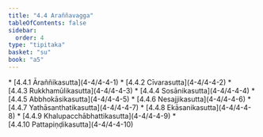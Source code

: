 ```yaml
---
title: "4.4 Araññavagga"
tableOfContents: false
sidebar:
  order: 4
type: "tipitaka"
basket: "su"
book: "a5"
---
```



<DynamicBreadcrumb />



<TableOfContents book="a5" section="4.4">
* [4.4.1 Āraññikasutta](4-4/4-4-1)
* [4.4.2 Cīvarasutta](4-4/4-4-2)
* [4.4.3 Rukkhamūlikasutta](4-4/4-4-3)
* [4.4.4 Sosānikasutta](4-4/4-4-4)
* [4.4.5 Abbhokāsikasutta](4-4/4-4-5)
* [4.4.6 Nesajjikasutta](4-4/4-4-6)
* [4.4.7 Yathāsanthatikasutta](4-4/4-4-7)
* [4.4.8 Ekāsanikasutta](4-4/4-4-8)
* [4.4.9 Khalupacchābhattikasutta](4-4/4-4-9)
* [4.4.10 Pattapiṇḍikasutta](4-4/4-4-10)
</TableOfContents>